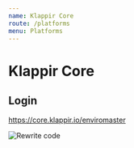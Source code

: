 ```yaml
---
name: Klappir Core
route: /platforms
menu: Platforms
---
```


# Klappir Core

## Login

https://core.klappir.io/enviromaster

![Rewrite code](http://devhumor.com/content/uploads/images/October2019/rewrite-code.png)
